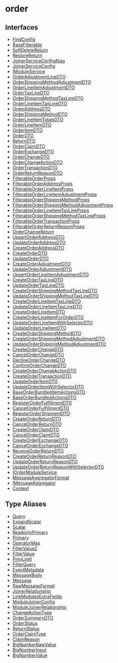 
# order

## Interfaces

- [FindConfig](../../order/interfaces/order.FindConfig/page.mdx)
- [BaseFilterable](../../order/interfaces/order.BaseFilterable/page.mdx)
- [SoftDeleteReturn](../../order/interfaces/order.SoftDeleteReturn/page.mdx)
- [RestoreReturn](../../order/interfaces/order.RestoreReturn/page.mdx)
- [JoinerServiceConfigAlias](../../order/interfaces/order.JoinerServiceConfigAlias/page.mdx)
- [JoinerServiceConfig](../../order/interfaces/order.JoinerServiceConfig/page.mdx)
- [IModuleService](../../order/interfaces/order.IModuleService/page.mdx)
- [OrderAdjustmentLineDTO](../../order/interfaces/order.OrderAdjustmentLineDTO/page.mdx)
- [OrderShippingMethodAdjustmentDTO](../../order/interfaces/order.OrderShippingMethodAdjustmentDTO/page.mdx)
- [OrderLineItemAdjustmentDTO](../../order/interfaces/order.OrderLineItemAdjustmentDTO/page.mdx)
- [OrderTaxLineDTO](../../order/interfaces/order.OrderTaxLineDTO/page.mdx)
- [OrderShippingMethodTaxLineDTO](../../order/interfaces/order.OrderShippingMethodTaxLineDTO/page.mdx)
- [OrderLineItemTaxLineDTO](../../order/interfaces/order.OrderLineItemTaxLineDTO/page.mdx)
- [OrderAddressDTO](../../order/interfaces/order.OrderAddressDTO/page.mdx)
- [OrderShippingMethodDTO](../../order/interfaces/order.OrderShippingMethodDTO/page.mdx)
- [OrderLineItemTotalsDTO](../../order/interfaces/order.OrderLineItemTotalsDTO/page.mdx)
- [OrderLineItemDTO](../../order/interfaces/order.OrderLineItemDTO/page.mdx)
- [OrderItemDTO](../../order/interfaces/order.OrderItemDTO/page.mdx)
- [OrderDTO](../../order/interfaces/order.OrderDTO/page.mdx)
- [ReturnDTO](../../order/interfaces/order.ReturnDTO/page.mdx)
- [OrderClaimDTO](../../order/interfaces/order.OrderClaimDTO/page.mdx)
- [OrderExchangeDTO](../../order/interfaces/order.OrderExchangeDTO/page.mdx)
- [OrderChangeDTO](../../order/interfaces/order.OrderChangeDTO/page.mdx)
- [OrderChangeActionDTO](../../order/interfaces/order.OrderChangeActionDTO/page.mdx)
- [OrderTransactionDTO](../../order/interfaces/order.OrderTransactionDTO/page.mdx)
- [OrderReturnReasonDTO](../../order/interfaces/order.OrderReturnReasonDTO/page.mdx)
- [FilterableOrderProps](../../order/interfaces/order.FilterableOrderProps/page.mdx)
- [FilterableOrderAddressProps](../../order/interfaces/order.FilterableOrderAddressProps/page.mdx)
- [FilterableOrderLineItemProps](../../order/interfaces/order.FilterableOrderLineItemProps/page.mdx)
- [FilterableOrderLineItemAdjustmentProps](../../order/interfaces/order.FilterableOrderLineItemAdjustmentProps/page.mdx)
- [FilterableOrderShippingMethodProps](../../order/interfaces/order.FilterableOrderShippingMethodProps/page.mdx)
- [FilterableOrderShippingMethodAdjustmentProps](../../order/interfaces/order.FilterableOrderShippingMethodAdjustmentProps/page.mdx)
- [FilterableOrderLineItemTaxLineProps](../../order/interfaces/order.FilterableOrderLineItemTaxLineProps/page.mdx)
- [FilterableOrderShippingMethodTaxLineProps](../../order/interfaces/order.FilterableOrderShippingMethodTaxLineProps/page.mdx)
- [FilterableOrderTransactionProps](../../order/interfaces/order.FilterableOrderTransactionProps/page.mdx)
- [FilterableOrderReturnReasonProps](../../order/interfaces/order.FilterableOrderReturnReasonProps/page.mdx)
- [OrderChangeReturn](../../order/interfaces/order.OrderChangeReturn/page.mdx)
- [UpsertOrderAddressDTO](../../order/interfaces/order.UpsertOrderAddressDTO/page.mdx)
- [UpdateOrderAddressDTO](../../order/interfaces/order.UpdateOrderAddressDTO/page.mdx)
- [CreateOrderAddressDTO](../../order/interfaces/order.CreateOrderAddressDTO/page.mdx)
- [CreateOrderDTO](../../order/interfaces/order.CreateOrderDTO/page.mdx)
- [UpdateOrderDTO](../../order/interfaces/order.UpdateOrderDTO/page.mdx)
- [CreateOrderAdjustmentDTO](../../order/interfaces/order.CreateOrderAdjustmentDTO/page.mdx)
- [UpdateOrderAdjustmentDTO](../../order/interfaces/order.UpdateOrderAdjustmentDTO/page.mdx)
- [UpsertOrderLineItemAdjustmentDTO](../../order/interfaces/order.UpsertOrderLineItemAdjustmentDTO/page.mdx)
- [CreateOrderTaxLineDTO](../../order/interfaces/order.CreateOrderTaxLineDTO/page.mdx)
- [UpdateOrderTaxLineDTO](../../order/interfaces/order.UpdateOrderTaxLineDTO/page.mdx)
- [CreateOrderShippingMethodTaxLineDTO](../../order/interfaces/order.CreateOrderShippingMethodTaxLineDTO/page.mdx)
- [UpdateOrderShippingMethodTaxLineDTO](../../order/interfaces/order.UpdateOrderShippingMethodTaxLineDTO/page.mdx)
- [CreateOrderLineItemTaxLineDTO](../../order/interfaces/order.CreateOrderLineItemTaxLineDTO/page.mdx)
- [UpdateOrderLineItemTaxLineDTO](../../order/interfaces/order.UpdateOrderLineItemTaxLineDTO/page.mdx)
- [CreateOrderLineItemDTO](../../order/interfaces/order.CreateOrderLineItemDTO/page.mdx)
- [CreateOrderLineItemForOrderDTO](../../order/interfaces/order.CreateOrderLineItemForOrderDTO/page.mdx)
- [UpdateOrderLineItemWithSelectorDTO](../../order/interfaces/order.UpdateOrderLineItemWithSelectorDTO/page.mdx)
- [UpdateOrderLineItemDTO](../../order/interfaces/order.UpdateOrderLineItemDTO/page.mdx)
- [CreateOrderShippingMethodDTO](../../order/interfaces/order.CreateOrderShippingMethodDTO/page.mdx)
- [CreateOrderShippingMethodAdjustmentDTO](../../order/interfaces/order.CreateOrderShippingMethodAdjustmentDTO/page.mdx)
- [UpdateOrderShippingMethodAdjustmentDTO](../../order/interfaces/order.UpdateOrderShippingMethodAdjustmentDTO/page.mdx)
- [CreateOrderChangeDTO](../../order/interfaces/order.CreateOrderChangeDTO/page.mdx)
- [CancelOrderChangeDTO](../../order/interfaces/order.CancelOrderChangeDTO/page.mdx)
- [DeclineOrderChangeDTO](../../order/interfaces/order.DeclineOrderChangeDTO/page.mdx)
- [ConfirmOrderChangeDTO](../../order/interfaces/order.ConfirmOrderChangeDTO/page.mdx)
- [CreateOrderChangeActionDTO](../../order/interfaces/order.CreateOrderChangeActionDTO/page.mdx)
- [CreateOrderTransactionDTO](../../order/interfaces/order.CreateOrderTransactionDTO/page.mdx)
- [UpdateOrderItemDTO](../../order/interfaces/order.UpdateOrderItemDTO/page.mdx)
- [UpdateOrderItemWithSelectorDTO](../../order/interfaces/order.UpdateOrderItemWithSelectorDTO/page.mdx)
- [BaseOrderBundledItemActionsDTO](../../order/interfaces/order.BaseOrderBundledItemActionsDTO/page.mdx)
- [BaseOrderBundledActionsDTO](../../order/interfaces/order.BaseOrderBundledActionsDTO/page.mdx)
- [RegisterOrderFulfillmentDTO](../../order/interfaces/order.RegisterOrderFulfillmentDTO/page.mdx)
- [CancelOrderFulfillmentDTO](../../order/interfaces/order.CancelOrderFulfillmentDTO/page.mdx)
- [RegisterOrderShipmentDTO](../../order/interfaces/order.RegisterOrderShipmentDTO/page.mdx)
- [CreateOrderReturnDTO](../../order/interfaces/order.CreateOrderReturnDTO/page.mdx)
- [CancelOrderReturnDTO](../../order/interfaces/order.CancelOrderReturnDTO/page.mdx)
- [CreateOrderClaimDTO](../../order/interfaces/order.CreateOrderClaimDTO/page.mdx)
- [CancelOrderClaimDTO](../../order/interfaces/order.CancelOrderClaimDTO/page.mdx)
- [CreateOrderExchangeDTO](../../order/interfaces/order.CreateOrderExchangeDTO/page.mdx)
- [CancelOrderExchangeDTO](../../order/interfaces/order.CancelOrderExchangeDTO/page.mdx)
- [ReceiveOrderReturnDTO](../../order/interfaces/order.ReceiveOrderReturnDTO/page.mdx)
- [CreateOrderReturnReasonDTO](../../order/interfaces/order.CreateOrderReturnReasonDTO/page.mdx)
- [UpdateOrderReturnReasonDTO](../../order/interfaces/order.UpdateOrderReturnReasonDTO/page.mdx)
- [UpdateOrderReturnReasonWithSelectorDTO](../../order/interfaces/order.UpdateOrderReturnReasonWithSelectorDTO/page.mdx)
- [IOrderModuleService](../../order/interfaces/order.IOrderModuleService/page.mdx)
- [MessageAggregatorFormat](../../order/interfaces/order.MessageAggregatorFormat/page.mdx)
- [IMessageAggregator](../../order/interfaces/order.IMessageAggregator/page.mdx)
- [Context](../../order/interfaces/order.Context/page.mdx)

## Type Aliases

- [Query](../../order/types/order.Query/page.mdx)
- [ExpandScalar](../../order/types/order.ExpandScalar/page.mdx)
- [Scalar](../../order/types/order.Scalar/page.mdx)
- [ReadonlyPrimary](../../order/types/order.ReadonlyPrimary/page.mdx)
- [Primary](../../order/types/order.Primary/page.mdx)
- [OperatorMap](../../order/types/order.OperatorMap/page.mdx)
- [FilterValue2](../../order/types/order.FilterValue2/page.mdx)
- [FilterValue](../../order/types/order.FilterValue/page.mdx)
- [PrevLimit](../../order/types/order.PrevLimit/page.mdx)
- [FilterQuery](../../order/types/order.FilterQuery/page.mdx)
- [EventMetadata](../../order/types/order.EventMetadata/page.mdx)
- [MessageBody](../../order/types/order.MessageBody/page.mdx)
- [Message](../../order/types/order.Message/page.mdx)
- [RawMessageFormat](../../order/types/order.RawMessageFormat/page.mdx)
- [JoinerRelationship](../../order/types/order.JoinerRelationship/page.mdx)
- [LinkModulesExtraFields](../../order/types/order.LinkModulesExtraFields/page.mdx)
- [ModuleJoinerConfig](../../order/types/order.ModuleJoinerConfig/page.mdx)
- [ModuleJoinerRelationship](../../order/types/order.ModuleJoinerRelationship/page.mdx)
- [ChangeActionType](../../order/types/order.ChangeActionType/page.mdx)
- [OrderSummaryDTO](../../order/types/order.OrderSummaryDTO/page.mdx)
- [OrderStatus](../../order/types/order.OrderStatus/page.mdx)
- [ReturnStatus](../../order/types/order.ReturnStatus/page.mdx)
- [OrderClaimType](../../order/types/order.OrderClaimType/page.mdx)
- [ClaimReason](../../order/types/order.ClaimReason/page.mdx)
- [BigNumberRawValue](../../order/types/order.BigNumberRawValue/page.mdx)
- [BigNumberInput](../../order/types/order.BigNumberInput/page.mdx)
- [BigNumberValue](../../order/types/order.BigNumberValue/page.mdx)
